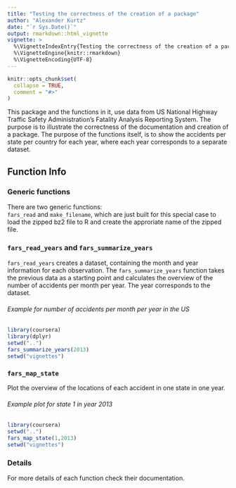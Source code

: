 ```yaml
---
title: "Testing the correctness of the creation of a package"
author: "Alexander Kurtz"
date: "`r Sys.Date()`"
output: rmarkdown::html_vignette
vignette: >
  %\VignetteIndexEntry{Testing the correctness of the creation of a package}
  %\VignetteEngine{knitr::rmarkdown}
  %\VignetteEncoding{UTF-8}
---
```


```r
knitr::opts_chunk$set(
  collapse = TRUE,
  comment = "#>"
)
```

This package and the functions in it, use data from US National Highway Traffic 
Safety Administration's Fatality Analysis Reporting System. The purpose is to 
illustrate the correctness of the documentation and creation of a package.
The purpose of the functions itself, is to show the accidents per state per 
country for each year, where each year corresponds to a separate dataset.

## Function Info

### Generic functions

There are two generic functions:  
`fars_read` and `make_filename`, which are just built for this special case to
load the zipped bz2 file to R and create the approriate name of the zipped file.

### `fars_read_years` and `fars_summarize_years`
`fars_read_years` creates a dataset, containing the month and year information 
for each observation. The `fars_summarize_years` function takes the previous data 
as a starting point and calculates the overview of the number of accidents per 
month per year. The year corresponds to the dataset.

###### Example for number of accidents per month per year in the US

```r
library(coursera)
library(dplyr)
setwd("..")
fars_summarize_years(2013)
setwd("vignettes")
```

### `fars_map_state`
Plot the overview of the locations of each accident in one state in one year.

###### Example plot for state 1 in year 2013

```r
library(coursera)
setwd("..")
fars_map_state(1,2013)
setwd("vignettes")
```

### Details
For more details of each function check their documentation.
